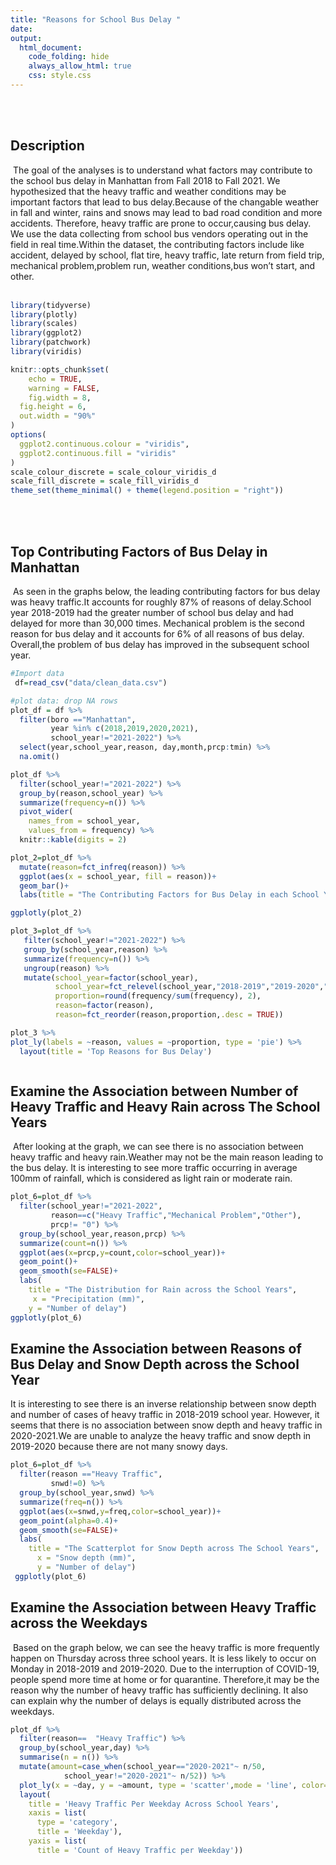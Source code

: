 ```yaml
---
title: "Reasons for School Bus Delay "
date: 
output: 
  html_document:
    code_folding: hide
    always_allow_html: true
    css: style.css
---
```


<br></br> 


## Description

\ The goal of the analyses is to understand what factors may contribute to the school bus delay in Manhattan from Fall 2018 to Fall 2021. We hypothesized that the heavy traffic and weather conditions may be important factors that lead to bus delay.Because of the changable weather in fall and winter, rains and snows may lead to bad road condition and more accidents. Therefore, heavy traffic are prone to occur,causing bus delay. 
We use the data collecting from school bus vendors operating out in the field in real time.Within the dataset, the contributing factors include like accident, delayed by school, flat tire, heavy traffic, late return from field trip, mechanical problem,problem run, weather conditions,bus won't start, and other.
<br></br>  
```r
library(tidyverse)
library(plotly)
library(scales)
library(ggplot2)
library(patchwork)
library(viridis)

knitr::opts_chunk$set(
	echo = TRUE,
	warning = FALSE,
	fig.width = 8, 
  fig.height = 6,
  out.width = "90%"
)
options(
  ggplot2.continuous.colour = "viridis",
  ggplot2.continuous.fill = "viridis"
)
scale_colour_discrete = scale_colour_viridis_d
scale_fill_discrete = scale_fill_viridis_d
theme_set(theme_minimal() + theme(legend.position = "right"))

```
<br></br>

## Top Contributing Factors of Bus Delay in Manhattan 

\ As seen in the graphs below, the leading contributing factors for bus delay was heavy traffic.It accounts for roughly 87% of reasons of delay.School year 2018-2019 had the greater number of school bus delay and had delayed for more than 30,000 times. Mechanical problem is the second reason for bus delay and it accounts for 6% of all reasons of bus delay.
Overall,the problem of bus delay has improved in the subsequent school year.


```r
#Import data
 df=read_csv("data/clean_data.csv")
```

```r
#plot data: drop NA rows
plot_df = df %>% 
  filter(boro =="Manhattan",
         year %in% c(2018,2019,2020,2021),
         school_year!="2021-2022") %>%
  select(year,school_year,reason, day,month,prcp:tmin) %>% 
  na.omit()
```


```r
plot_df %>% 
  filter(school_year!="2021-2022") %>% 
  group_by(reason,school_year) %>% 
  summarize(frequency=n()) %>% 
  pivot_wider(
    names_from = school_year,
    values_from = frequency) %>%
  knitr::kable(digits = 2)
```

```r
plot_2=plot_df %>% 
  mutate(reason=fct_infreq(reason)) %>%
  ggplot(aes(x = school_year, fill = reason))+
  geom_bar()+
  labs(title = "The Contributing Factors for Bus Delay in each School Year")

ggplotly(plot_2)
```


```r
plot_3=plot_df %>% 
   filter(school_year!="2021-2022") %>% 
   group_by(school_year,reason) %>% 
   summarize(frequency=n()) %>% 
   ungroup(reason) %>% 
   mutate(school_year=factor(school_year),
          school_year=fct_relevel(school_year,"2018-2019","2019-2020","2020-2021"),
          proportion=round(frequency/sum(frequency), 2),
          reason=factor(reason),
          reason=fct_reorder(reason,proportion,.desc = TRUE))

plot_3 %>% 
plot_ly(labels = ~reason, values = ~proportion, type = 'pie') %>% 
  layout(title = 'Top Reasons for Bus Delay')



```




## Examine the Association between Number of Heavy Traffic and Heavy Rain across The School Years

\ After looking at the graph, we can see there is no association between heavy traffic and heavy rain.Weather may not be the main reason leading to the bus delay. It is interesting to see more traffic occurring in average 100mm of rainfall, which is considered as light rain or moderate rain.
```r
plot_6=plot_df %>% 
  filter(school_year!="2021-2022",
         reason==c("Heavy Traffic","Mechanical Problem","Other"),
         prcp!= "0") %>%
  group_by(school_year,reason,prcp) %>% 
  summarize(count=n()) %>% 
  ggplot(aes(x=prcp,y=count,color=school_year))+
  geom_point()+
  geom_smooth(se=FALSE)+
  labs(
    title = "The Distribution for Rain across the School Years",
     x = "Precipitation (mm)",
    y = "Number of delay")
ggplotly(plot_6)

```

## Examine the Association between Reasons of Bus Delay and Snow Depth across the School Year

It is interesting to see there is an inverse relationship between snow depth and number of cases of heavy traffic in 2018-2019 school year. However, it seems that there is no association between snow depth and heavy traffic in 2020-2021.We are unable to analyze the heavy traffic and snow depth in 2019-2020 because there are not many snowy days.

```r
plot_6=plot_df %>% 
  filter(reason =="Heavy Traffic",
         snwd!=0) %>% 
  group_by(school_year,snwd) %>% 
  summarize(freq=n()) %>% 
  ggplot(aes(x=snwd,y=freq,color=school_year))+
  geom_point(alpha=0.4)+
  geom_smooth(se=FALSE)+
  labs(
    title = "The Scatterplot for Snow Depth across The School Years",
      x = "Snow depth (mm)",
      y = "Number of delay")
 ggplotly(plot_6) 
```


## Examine the Association between Heavy Traffic across the Weekdays
\ Based on the graph below, we can see the heavy traffic is more frequently happen on Thursday across three school years.
It is less likely to occur on Monday in 2018-2019 and 2019-2020. Due to the interruption of COVID-19, people spend more time at home or for quarantine. Therefore,it may be the reason why the number of heavy traffic has sufficiently declining. It also can explain why the number of delays is equally distributed across the weekdays.

```r
plot_df %>% 
  filter(reason==  "Heavy Traffic") %>% 
  group_by(school_year,day) %>%   
  summarise(n = n()) %>% 
  mutate(amount=case_when(school_year=="2020-2021"~ n/50,
            school_year!="2020-2021"~ n/52)) %>% 
  plot_ly(x = ~day, y = ~amount, type = 'scatter',mode = 'line', color= ~ school_year) %>%
  layout(
    title = 'Heavy Traffic Per Weekday Across School Years',
    xaxis = list(
      type = 'category',
      title = 'Weekday'),
    yaxis = list(
      title = 'Count of Heavy Traffic per Weekday'))
```


